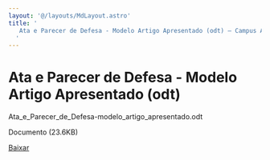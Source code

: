 ```yaml
---
layout: '@/layouts/MdLayout.astro'
title: '
   Ata e Parecer de Defesa - Modelo Artigo Apresentado (odt) — Campus Arapiraca
  '
---
```




Ata e Parecer de Defesa - Modelo Artigo Apresentado (odt)
=========================================================











 Ata\_e\_Parecer\_de\_Defesa-modelo\_artigo\_apresentado.odt
   

 Documento 
 (23.6KB)
 

[Baixar](https://arapiraca.ufal.br/graduacao/ciencia-da-computacao/documentos/tcc/documentos-para-o-orientador/ata_e_parecer_de_defesa-modelo_artigo_apresentado.odt/@@download/file/Ata_e_Parecer_de_Defesa-modelo_artigo_apresentado.odt) 










